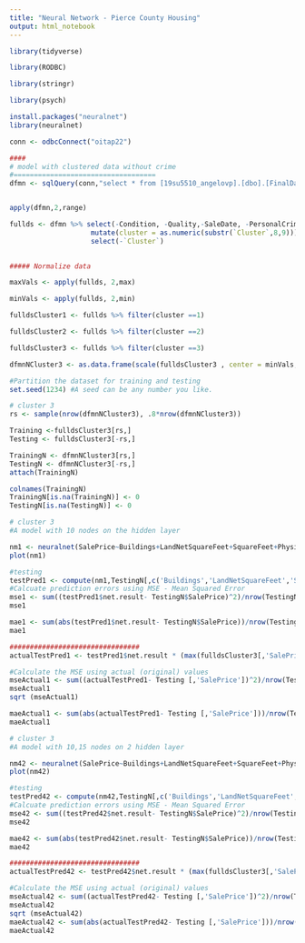 ---
title: "Neural Network - Pierce County Housing"
output: html_notebook
---
```{r}
library(tidyverse) 

library(RODBC) 

library(stringr) 

library(psych)

install.packages("neuralnet")
library(neuralnet)

conn <- odbcConnect("oitap22")
```


```{r}
 

 
####
# model with clustered data without crime
#===================================
dfmn <- sqlQuery(conn,"select * from [19su5510_angelovp].[dbo].[FinalDataClusterWithoutCrime]") 


apply(dfmn,2,range) 

fullds <- dfmn %>% select(-Condition, -Quality,-SaleDate, -PersonalCrime, -DrugCrime, -OtherCrime, -Homicide, -PropertyCrime)  %>%
                    mutate(cluster = as.numeric(substr(`Cluster`,8,9))) %>% 
                    select(-`Cluster`)
    

##### Normalize data  

maxVals <- apply(fullds, 2,max) 

minVals <- apply(fullds, 2,min) 

fulldsCluster1 <- fullds %>% filter(cluster ==1)

fulldsCluster2 <- fullds %>% filter(cluster ==2)

fulldsCluster3 <- fullds %>% filter(cluster ==3)

dfmnNCluster3 <- as.data.frame(scale(fulldsCluster3 , center = minVals, scale = (maxVals-minVals)))


```

```{r}
#Partition the dataset for training and testing
set.seed(1234) #A seed can be any number you like.

# cluster 3
rs <- sample(nrow(dfmnNCluster3), .8*nrow(dfmnNCluster3))

Training <-fulldsCluster3[rs,]
Testing <- fulldsCluster3[-rs,]

TrainingN <- dfmnNCluster3[rs,]
TestingN <- dfmnNCluster3[-rs,]
attach(TrainingN)

colnames(TrainingN)
TrainingN[is.na(TrainingN)] <- 0
TestingN[is.na(TestingN)] <- 0
```

```{r}
# cluster 3
#A model with 10 nodes on the hidden layer

nm1 <- neuralnet(SalePrice~Buildings+LandNetSquareFeet+SquareFeet+PhysicalAge+YearBuilt, hidden = c(10), data=TrainingN)
plot(nm1)

#testing 
testPred1 <- compute(nm1,TestingN[,c('Buildings','LandNetSquareFeet','SquareFeet','PhysicalAge','YearBuilt')])
#Calcuate prediction errors using MSE - Mean Squared Error
mse1 <- sum((testPred1$net.result- TestingN$SalePrice)^2)/nrow(TestingN)
mse1 

mae1 <- sum(abs(testPred1$net.result- TestingN$SalePrice))/nrow(TestingN)
mae1

################################
actualTestPred1 <- testPred1$net.result * (max(fulldsCluster3[,'SalePrice'])-min(fulldsCluster3[,'SalePrice'])) + min(fulldsCluster3[,'SalePrice'])

#Calculate the MSE using actual (original) values
mseActual1 <- sum((actualTestPred1- Testing [,'SalePrice'])^2)/nrow(Testing) #Calculation of mse using the original scale
mseActual1
sqrt (mseActual1)

maeActual1 <- sum(abs(actualTestPred1- Testing [,'SalePrice']))/nrow(Testing) 
maeActual1

```

```{r}
# cluster 3
#A model with 10,15 nodes on 2 hidden layer

nm42 <- neuralnet(SalePrice~Buildings+LandNetSquareFeet+SquareFeet+PhysicalAge+YearBuilt, hidden = c(10,15), data=TrainingN)
plot(nm42)

#testing 
testPred42 <- compute(nm42,TestingN[,c('Buildings','LandNetSquareFeet','SquareFeet','PhysicalAge','YearBuilt')])
#Calcuate prediction errors using MSE - Mean Squared Error
mse42 <- sum((testPred42$net.result- TestingN$SalePrice)^2)/nrow(TestingN)
mse42

mae42 <- sum(abs(testPred42$net.result- TestingN$SalePrice))/nrow(TestingN)
mae42

################################
actualTestPred42 <- testPred42$net.result * (max(fulldsCluster3[,'SalePrice'])-min(fulldsCluster3[,'SalePrice'])) + min(fulldsCluster3[,'SalePrice'])

#Calculate the MSE using actual (original) values
mseActual42 <- sum((actualTestPred42- Testing [,'SalePrice'])^2)/nrow(Testing) #Calculation of mse using the original scale
mseActual42
sqrt (mseActual42)
maeActual42 <- sum(abs(actualTestPred42- Testing [,'SalePrice']))/nrow(Testing) 
maeActual42

```
